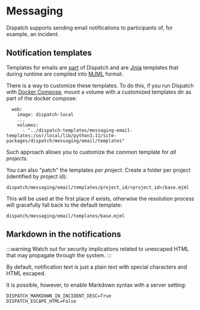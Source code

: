 # Messaging

Dispatch supports sending email notifications to participants of, for example, an incident.

## Notification templates

Templates for emails are [part](https://github.com/Netflix/dispatch/tree/master/src/dispatch/messaging/email/templates) of Dispatch
and are [Jinja](https://jinja.palletsprojects.com/) templates that during runtime are compiled into [MJML](https://mjml.io/) format.

There is a way to customize these templates. To do this, if you run Dispatch with [Docker Compose](https://github.com/Netflix/dispatch-docker/),
mount a volume with a customized templates dir as part of the docker compose:

```
  web:
    image: dispatch-local
    ...
    volumes:
      - "../dispatch-templates/messaging-email-templates:/usr/local/lib/python3.11/site-packages/dispatch/messaging/email/templates"
```

Such approach allows you to customize the common template for *all projects*.

You can also "patch" the templates *per project*. Create a folder per project (identified by project id):

```
dispatch/messaging/email/templates/project_id/<project_id>/base.mjml
```

This will be used at the first place if exists,
otherwise the resolution process will gracefully fall back to the default template:

```
dispatch/messaging/email/templates/base.mjml
```


## Markdown in the notifications

:::warning
Watch out for security implications related to unescaped HTML that may propagate through the system.
:::

By default, notification text is just a plain text with special characters and HTML escaped.

It is possible, however, to enable Markdown syntax with a server setting:

```
DISPATCH_MARKDOWN_IN_INCIDENT_DESC=True
DISPATCH_ESCAPE_HTML=False
```
